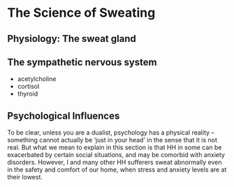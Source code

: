# The Science of Sweating {#science}


## Physiology: The sweat gland


## The sympathetic nervous system 

- acetylcholine
- cortisol 
- thyroid


## Psychological Influences

To be clear, unless you are a dualist, psychology has a physical reality -- something cannot actually be 'just in your head' in the sense that it is not real. 
But what we mean to explain in this section is that HH in some can be exacerbated by certain social situations, and may be comorbid with anxiety disorders. 
However, I and many other HH sufferers sweat abnormally even in the safety and comfort of our home, when stress and anxiety levels are at their lowest.
